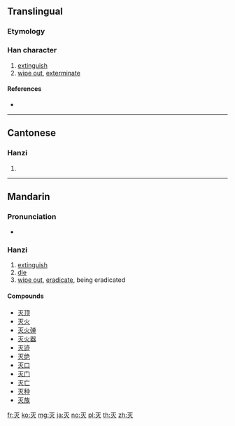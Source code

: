 {{also|滅}}
==Translingual==

===Etymology===
{{Han simp|烕|f=戊|t=null}}

===Han character===
{{Han char|rn=86|rad=火|as=01|sn=5|four=|canj=MF,XMF}}

# [[extinguish]]
# [[wipe out]], [[exterminate]]

====References====
* {{Han ref|kx=0665.031|hdz=32188.010|uh=706D|ud=28781}}

----

==Cantonese==

===Hanzi===
{{yue-hanzi|jyut=mit6|y=mit6|tra=滅}}

# {{defn|lang=yue|sort=火01}}

----

==Mandarin==

===Pronunciation===
* {{audio|Zh-miè.ogg|Audio|lang=cmn}}

===Hanzi===
{{cmn-hanzi|tra=滅|pin=[[lìng]] ([[ling4]]), [[miè]] ([[mie4]])|wg=ling<sup>4</sup>, mieh<sup>4</sup>}}

# [[extinguish]]
# [[die]]
# [[wipe out]], [[eradicate]], being eradicated

====Compounds====
* [[灭顶]]
* [[灭火]]
* [[灭火弹]]
* [[灭火器]]
* [[灭迹]]
* [[灭绝]]
* [[灭口]]
* [[灭门]]
* [[灭亡]]
* [[灭种]]
* [[灭族]]

[[fr:灭]]
[[ko:灭]]
[[mg:灭]]
[[ja:灭]]
[[no:灭]]
[[pl:灭]]
[[th:灭]]
[[zh:灭]]